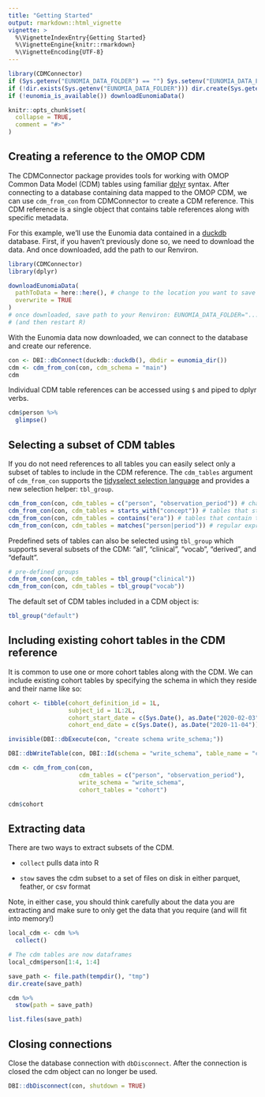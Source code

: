 ```yaml
---
title: "Getting Started"
output: rmarkdown::html_vignette
vignette: >
  %\VignetteIndexEntry{Getting Started}
  %\VignetteEngine{knitr::rmarkdown}
  %\VignetteEncoding{UTF-8}
---
```


```r
library(CDMConnector)
if (Sys.getenv("EUNOMIA_DATA_FOLDER") == "") Sys.setenv("EUNOMIA_DATA_FOLDER" = tempdir())
if (!dir.exists(Sys.getenv("EUNOMIA_DATA_FOLDER"))) dir.create(Sys.getenv("EUNOMIA_DATA_FOLDER"))
if (!eunomia_is_available()) downloadEunomiaData()

knitr::opts_chunk$set(
  collapse = TRUE,
  comment = "#>"
)
```

## Creating a reference to the OMOP CDM

The CDMConnector package provides tools for working with OMOP Common Data Model (CDM) tables using familiar [dplyr](https://dplyr.tidyverse.org) syntax. After connecting to a database containing  data mapped to the OMOP CDM, we can use `cdm_from_con` from CDMConnector to create a CDM reference. This CDM reference is a single object that contains table references along with specific metadata.

For this example, we’ll use the Eunomia data contained in a [duckdb](https://duckdb.org/) database. First, if you haven't previously done so, we need to download the data. And once downloaded, add the path to our Renviron.

```r
library(CDMConnector)
library(dplyr)
```

```r
downloadEunomiaData(
  pathToData = here::here(), # change to the location you want to save the data
  overwrite = TRUE
)
# once downloaded, save path to your Renviron: EUNOMIA_DATA_FOLDER="......"
# (and then restart R)
```

With the Eunomia data now downloaded, we can connect to the database and create our reference.

```r
con <- DBI::dbConnect(duckdb::duckdb(), dbdir = eunomia_dir())
cdm <- cdm_from_con(con, cdm_schema = "main")
cdm
```

Individual CDM table references can be accessed using `$` and piped to dplyr verbs.

```r
cdm$person %>% 
  glimpse()
```

## Selecting a subset of CDM tables

If you do not need references to all tables you can easily select only a subset of tables to include in the CDM reference. The `cdm_tables` argument of `cdm_from_con` supports the [tidyselect selection language](https://tidyselect.r-lib.org/reference/language.html) and provides a new selection helper: `tbl_group`.

```r
cdm_from_con(con, cdm_tables = c("person", "observation_period")) # character vector
cdm_from_con(con, cdm_tables = starts_with("concept")) # tables that start with 'concept'
cdm_from_con(con, cdm_tables = contains("era")) # tables that contain the substring 'era'
cdm_from_con(con, cdm_tables = matches("person|period")) # regular expression
```

Predefined sets of tables can also be selected using `tbl_group` which supports several subsets of the CDM: "all", "clinical", "vocab", "derived", and "default".

```r
# pre-defined groups
cdm_from_con(con, cdm_tables = tbl_group("clinical")) 
cdm_from_con(con, cdm_tables = tbl_group("vocab")) 
```

The default set of CDM tables included in a CDM object is:

```r
tbl_group("default")
```

## Including existing cohort tables in the CDM reference

It is common to use one or more cohort tables along with the CDM. We can include existing cohort tables by specifying the schema in which they reside and their name like so:
```r
cohort <- tibble(cohort_definition_id = 1L,
                 subject_id = 1L:2L,
                 cohort_start_date = c(Sys.Date(), as.Date("2020-02-03")),
                 cohort_end_date = c(Sys.Date(), as.Date("2020-11-04")))

invisible(DBI::dbExecute(con, "create schema write_schema;"))

DBI::dbWriteTable(con, DBI::Id(schema = "write_schema", table_name = "cohort"), cohort)

```

```r
cdm <- cdm_from_con(con, 
                    cdm_tables = c("person", "observation_period"), 
                    write_schema = "write_schema",
                    cohort_tables = "cohort") 

cdm$cohort
```

## Extracting data

There are two ways to extract subsets of the CDM.

-   `collect` pulls data into R

-   `stow` saves the cdm subset to a set of files on disk in either parquet, feather, or csv format

Note, in either case, you should think carefully about the data you are extracting and make sure to only get the data that you require (and will fit into memory!)

```r
local_cdm <- cdm %>% 
  collect()

# The cdm tables are now dataframes
local_cdm$person[1:4, 1:4] 
```

```r
save_path <- file.path(tempdir(), "tmp")
dir.create(save_path)

cdm %>% 
  stow(path = save_path)

list.files(save_path)
```

## Closing connections

Close the database connection with `dbDisconnect`. After the connection is closed the cdm object can no longer be used.

```r
DBI::dbDisconnect(con, shutdown = TRUE)
```
